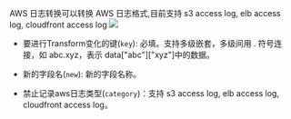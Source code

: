 AWS 日志转换可以转换 AWS 日志格式,目前支持 s3 access log, elb access log, cloudfront access log
![](https://dn-odum9helk.qbox.me/FobYGhfP4S_AOWfkF93_kn0jzxHx)

* 要进行Transform变化的键(`key`): 必填。支持多级嵌套，多级间用 . 符号连接，如 abc.xyz，表示 data["abc"]["xyz"]中的数据。

* 新的字段名(`new`): 新的字段名称。

* 禁止记录aws日志类型(`category`)：支持 s3 access log, elb access log, cloudfront access log。